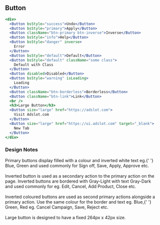 
## Button

```jsx live=true
<div>
  <Button bsStyle="success">Undo</Button>
  <Button bsStyle="primary">Apply</Button>
  <Button className="btn-primary btn-inverse">Inverse</Button>
  <Button bsStyle="info">Help</Button>
  <Button bsStyle="danger" inverse>
    Error
  </Button>
  <Button bsStyle="default">Default</Button>
  <Button bsStyle="default" className="some class">
    Default with Class
  </Button>
  <Button disabled>Disabled</Button>
  <Button bsStyle="warning" isLoading>
    Loading
  </Button>
  <Button className="btn-borderless">Borderless</Button>
  <Button className="btn-link">Link</Button>
  <br />
  <h3>Large Button</h3>
  <Button size="large" href="https://adslot.com">
    Visit Adslot.com
  </Button>
  <Button size="large" href="https://ui.adslot.com" target="_blank">
    New Tab
  </Button>
</div>
```

### Design Notes

<DesignNotes>
  Primary buttons display filled with a colour and inverted white text eg.{' '}
  <span className="text-blue text-bold">Blue</span>, <span className="text-green text-bold">Green</span> and used
  commonly for Sign off, Save, Apply, Approve etc.
  <br />
  <br />
  <span className="text-bold">Inverted button</span> is used as a secondary action to the primary action on the page. Inverted
  buttons are bordered with <span className="text-gray-light text-bold">Gray-Light</span> with text <span className="text-gray-dark text-bold">
    Gray-Dark
  </span> and used commonly for eg. Edit, Cancel, Add Product, Close etc.
  <br />
  <br />
  <span className="text-bold">Inverted coloured buttons</span> are used as second primary actions alongside a primary
  action. Use the same colour for the border and text eg. <span className="text-blue text-bold">Blue</span>,{' '}
  <span className="text-green text-bold">Green</span>, <span className="text-red text-bold">Red</span> eg. Cancel
  Campaign, Save, Reject etc.
  <br />
  <br />
  <span className="text-bold">Large button</span> is designed to have a fixed 264px x 42px size.
</DesignNotes>
<Props componentName="Button" />
